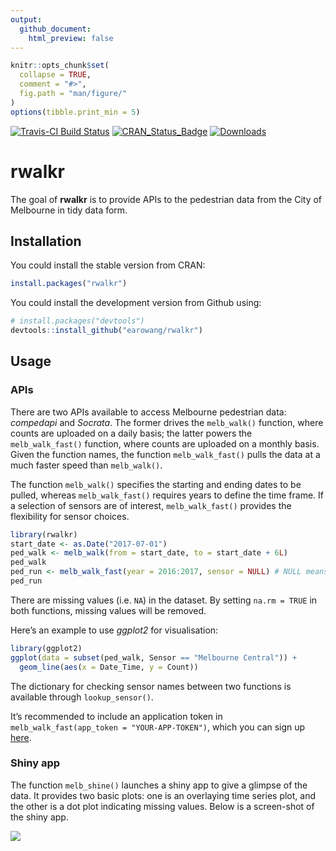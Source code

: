 ```yaml
---
output:
  github_document:
    html_preview: false
---
```


<!-- README.md is generated from README.Rmd. Please edit that file -->

```r
knitr::opts_chunk$set(
  collapse = TRUE,
  comment = "#>",
  fig.path = "man/figure/"
)
options(tibble.print_min = 5)
```

[![Travis-CI Build Status](https://travis-ci.org/earowang/rwalkr.svg?branch=master)](https://travis-ci.org/earowang/rwalkr)
[![CRAN_Status_Badge](http://www.r-pkg.org/badges/version/rwalkr)](https://cran.r-project.org/package=rwalkr)
[![Downloads](http://cranlogs.r-pkg.org/badges/rwalkr?color=brightgreen)](https://cran.r-project.org/package=rwalkr)

# rwalkr

The goal of **rwalkr** is to provide APIs to the pedestrian data from the City of Melbourne in tidy data form.

## Installation

You could install the stable version from CRAN:

```r
install.packages("rwalkr")
```

You could install the development version from Github using:

```r
# install.packages("devtools")
devtools::install_github("earowang/rwalkr")
```

## Usage

### APIs

There are two APIs available to access Melbourne pedestrian data: *compedapi* and *Socrata*. The former drives the `melb_walk()` function, where counts are uploaded on a daily basis; the latter powers the `melb_walk_fast()` function, where counts are uploaded on a monthly basis. Given the function names, the function `melb_walk_fast()` pulls the data at a much faster speed than `melb_walk()`.

The function `melb_walk()` specifies the starting and ending dates to be pulled, whereas `melb_walk_fast()` requires years to define the time frame. If a selection of sensors are of interest, `melb_walk_fast()` provides the flexibility for sensor choices.

```r
library(rwalkr)
start_date <- as.Date("2017-07-01")
ped_walk <- melb_walk(from = start_date, to = start_date + 6L)
ped_walk
ped_run <- melb_walk_fast(year = 2016:2017, sensor = NULL) # NULL means all sensors
ped_run
```

There are missing values (i.e. `NA`) in the dataset. By setting `na.rm = TRUE` in both functions, missing values will be removed.

Here's an example to use *ggplot2* for visualisation:

```r
library(ggplot2)
ggplot(data = subset(ped_walk, Sensor == "Melbourne Central")) +
  geom_line(aes(x = Date_Time, y = Count))
```

The dictionary for checking sensor names between two functions is available through `lookup_sensor()`.

It's recommended to include an application token in `melb_walk_fast(app_token = "YOUR-APP-TOKEN")`, which you can sign up [here](https://data.melbourne.vic.gov.au/profile/app_tokens).

### Shiny app

The function `melb_shine()` launches a shiny app to give a glimpse of the data. It provides two basic plots: one is an overlaying time series plot, and the other is a dot plot indicating missing values. Below is a screen-shot of the shiny app.

![](man/figure/shiny.png)

